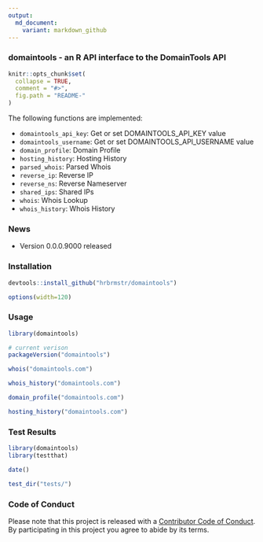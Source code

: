 ```yaml
---
output:
  md_document:
    variant: markdown_github
---
```

### domaintools - an R API interface to the DomainTools API

<!-- README.md is generated from README.Rmd. Please edit that file -->

```r
knitr::opts_chunk$set(
  collapse = TRUE,
  comment = "#>",
  fig.path = "README-"
)
```

The following functions are implemented:

- `domaintools_api_key`:	Get or set DOMAINTOOLS_API_KEY value
- `domaintools_username`:	Get or set DOMAINTOOLS_API_USERNAME value
- `domain_profile`:	Domain Profile
- `hosting_history`:	Hosting History
- `parsed_whois`:	Parsed Whois
- `reverse_ip`:	Reverse IP
- `reverse_ns`:	Reverse Nameserver
- `shared_ips`:	Shared IPs
- `whois`:	Whois Lookup
- `whois_history`:	Whois History

### News

- Version 0.0.0.9000 released

### Installation

```r
devtools::install_github("hrbrmstr/domaintools")
```

```r
options(width=120)
```

### Usage

```r
library(domaintools)

# current verison
packageVersion("domaintools")

whois("domaintools.com")

whois_history("domaintools.com")

domain_profile("domaintools.com")

hosting_history("domaintools.com")

```

### Test Results

```r
library(domaintools)
library(testthat)

date()

test_dir("tests/")
```

### Code of Conduct

Please note that this project is released with a [Contributor Code of Conduct](CONDUCT.md). 
By participating in this project you agree to abide by its terms.
